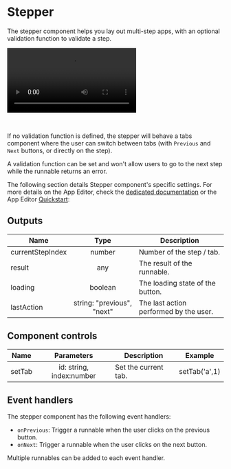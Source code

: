 
# Stepper

The stepper component helps you lay out multi-step apps, with an optional validation function to validate a step.

<video
	className="border-2 rounded-lg object-cover w-full h-full dark:border-gray-800"
	autoPlay
	controls
	id="modal-layout"
	src="/videos/stepper.mp4"
	alt="stepper"
/>

<br />

If no validation function is defined, the stepper will behave a tabs component where the user can switch between tabs (with `Previous` and `Next` buttons, or directly on the step).

A validation function can be set and won't allow users to go to the next step while the runnable returns an error.

The following section details Stepper component's specific settings. For more details on the App Editor, check the [dedicated documentation](../0_app_editor/index.mdx) or the App Editor [Quickstart](../../getting_started/7_apps_quickstart/index.mdx):

<div className="grid grid-cols-2 gap-6 mb-4">
	<DocCard
		color="orange"
		title="App Editor Documentation"
		description="The app editor is a low-code builder to create custom User Interfaces with a mix of drag-and-drop and code."
		href="/docs/apps/app_editor"
	/>
	<DocCard
		color="orange"
		title="Apps Quickstart"
		description="Learn how to build your first app in a matter of minutes."
		href="/docs/getting_started/apps_quickstart"
	/>
</div>

## Outputs

| Name             |            Type            | Description                            |
| ---------------- | :------------------------: | -------------------------------------- |
| currentStepIndex |           number           | Number of the step / tab.              |
| result           |            any             | The result of the runnable.            |
| loading          |          boolean           | The loading state of the button.       |
| lastAction       | string: "previous", "next" | The last action performed by the user. |

## Component controls

| Name   |        Parameters        | Description          | Example       |
| ------ | :----------------------: | -------------------- | ------------- |
| setTab | id: string, index:number | Set the current tab. | setTab('a',1) |

## Event handlers

The stepper component has the following event handlers:

- `onPrevious`: Trigger a runnable when the user clicks on the previous button.
- `onNext`: Trigger a runnable when the user clicks on the next button.

Multiple runnables can be added to each event handler.
